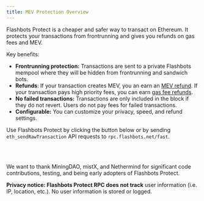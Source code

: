 ```yaml
---
title: MEV Protection Overview
---
```


<head>
  <title>MEV Protection - Block MEV With Flashbots Protect RPC</title>
  <meta
    name="description"
    content="Privacy notice: Flashbots MEV Protect RPC does not track user information (i.e. IP, location, etc.). No user information is stored or logged."
  />
</head>


Flashbots Protect is a cheaper and safer way to transact on Ethereum. It protects your transactions from frontrunning and gives you refunds on gas fees and MEV.

Key benefits:
- **Frontrunning protection:** Transactions are sent to a private Flashbots mempool where they will be hidden from frontrunning and sandwich bots.
- **Refunds**: If your transaction creates MEV, you an earn an [MEV refund](/flashbots-protect/mev-refunds). If your transaction pays high priority fees, you can earn [gas fee refunds](/flashbots-protect/gas-fee-refunds).
- **No failed transactions:** Transactions are only included in the block if they do not revert. Users do not pay fees for failed transactions.
- **Configurable:** You can customize your privacy, speed, and refund settings.

Use Flashbots Protect by clicking the button below or by sending `eth_sendRawTransaction` API requests to `rpc.flashbots.net/fast`.

<ProtectButton />

<br />
<br />

We want to thank MiningDAO, mistX, and Nethermind for significant code contributions, testing, and being early adopters of Flashbots Protect.

**Privacy notice: Flashbots Protect RPC does not track** user information (i.e. IP, location, etc.). No user information is stored or logged.
